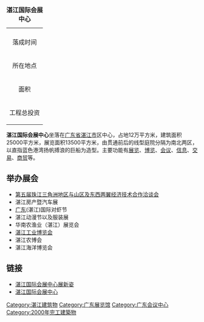{| border="1" cellpadding="4" cellspacing="0" align="right" width="280px" style="margin: 0 0 1em 1em; background: #ffffff; border: 1px #aaaaaa solid; border-collapse: collapse; font-size: 90%;"
|-----
|+ '''湛江国际会展中心'''
|-----
|align=center colspan=2|
|-----
|落成时间||2000年11月19日
|-----
|所在地点||{{CHN}}[[广东省|广东省]][[湛江市|湛江市]]
|-----
|面积||25000平方米
|-----
|工程总投资||9000万元
|}

'''湛江国际会展中心'''坐落在[[广东省|广东省]][[湛江市|湛江市]]区中心，占地12万平方米，建筑面积25000平方米，展览面积13500平方米，由贯通前后的线型庭院分隔为南北两区，以直指蓝色港湾扬帆搏浪的巨船为造型。主要功能有[[展览|展览]]、[[博览|博览]]、[[会议|会议]]、[[信息|信息]]、[[交易|交易]]、[[商贸|商贸]]等。

== 举办展会 ==
*[[第五届珠江三角洲地区与山区及东西两翼经济技术合作洽谈会|第五届珠江三角洲地区与山区及东西两翼经济技术合作洽谈会]]
*湛江房产暨汽车展
*[[广东|广东]](湛江)国际对虾节
*湛江动漫节以及服装展
*华南农渔业（湛江）展览会
*[[湛江工业博览会|湛江工业博览会]]
*湛江农博会
*湛江海洋博览会

== 链接 ==
*[http://www.ycwb.com/gb/content/2006-05/01/content_1118271.htm 湛江国际会展中心展新姿]{{Dead link|date=2018年8月 |bot=InternetArchiveBot |fix-attempted=yes }}
*[http://www.t114.cn/meeting_descn5.jsp?id=1,165 湛江国际会展中心]{{dead link|date=2018年3月 |bot=InternetArchiveBot |fix-attempted=yes }}  

{{Museum-stub}}

[[Category:湛江建筑物|Category:湛江建筑物]]
[[Category:广东展览馆|Category:广东展览馆]]
[[Category:广东会议中心|Category:广东会议中心]]
[[Category:2000年完工建築物|Category:2000年完工建築物]]